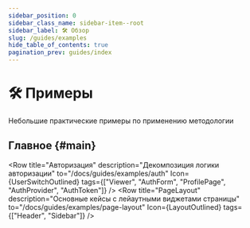 ```yaml
---
sidebar_position: 0
sidebar_class_name: sidebar-item--root
sidebar_label: 🛠 Обзор
slug: /guides/examples
hide_table_of_contents: true
pagination_prev: guides/index
---
```


# 🛠 Примеры

<p class="summary">
Небольшие практические примеры по применению методологии
</p>

## Главное {#main}


<Row
    title="Авторизация"
    description="Декомпозиция логики авторизации"
    to="/docs/guides/examples/auth"
    Icon={UserSwitchOutlined}
    tags={["Viewer", "AuthForm", "ProfilePage", "AuthProvider", "AuthToken"]}
/>
<Row
    title="PageLayout"
    description="Основные кейсы с лейаутными виджетами страницы"
    to="/docs/guides/examples/page-layout"
    Icon={LayoutOutlined}
    tags={["Header", "Sidebar"]}
/>
<Row
    title="Типы"
    description="Где стоит располагать типы? Каких видов они бывают в контексте FSD?"
    to="/docs/guides/examples/types"
    Icon={FontSizeOutlined}
/>
